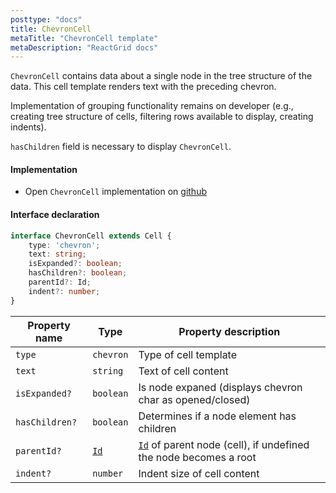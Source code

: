 ```yaml
---
posttype: "docs"
title: ChevronCell
metaTitle: "ChevronCell template"
metaDescription: "ReactGrid docs"
---
```


`ChevronCell` contains data about a single node in the tree structure of the data. This cell template renders text with 
the preceding chevron.

Implementation of grouping functionality remains on developer (e.g., creating tree structure of cells, 
filtering rows available to display, creating indents).

`hasChildren` field is necessary to display `ChevronCell`.

#### Implementation

 - Open `ChevronCell` implementation on <a href="https://github.com/silevis/reactgrid/blob/v4.1.1/src/lib/CellTemplates/ChevronCellTemplate.tsx" target="_blank"> github <i className="fas fa-external-link-alt fa-xs pl-1"></i></a>

#### Interface declaration 

```ts
interface ChevronCell extends Cell {
    type: 'chevron';
    text: string;
    isExpanded?: boolean;
    hasChildren?: boolean;
    parentId?: Id;
    indent?: number;
}
```

| Property name         | Type                                      | Property description | 
| ------------          | -------------                             | -------------------- |
| `type`                | `chevron`                                 | Type of cell template | 
| `text`                | `string`                                  | Text of cell content | 
| `isExpanded?`         | `boolean`                                 | Is node expaned (displays chevron char as opened/closed) | 
| `hasChildren?`        | `boolean`                                 | Determines if a node element has children | 
| `parentId?`           | [`Id`](/docs/4.0/7-api/1-types/4-id/)     | [`Id`](/docs/4.0/7-api/1-types/4-id/) of parent node (cell), if undefined the node becomes a root |
| `indent?`             | `number`                                  | Indent size of cell content | 